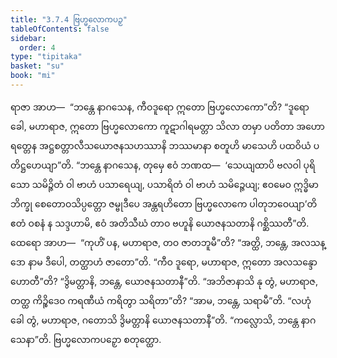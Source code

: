 ```yaml
---
title: "3.7.4 ဗြဟ္မလောကပဉှ"
tableOfContents: false
sidebar:
  order: 4
type: "tipitaka"
basket: "su"
book: "mi"
---
```



<DynamicBreadcrumb />

<Division number="97" book="mi" e="ch" v="28">

<Paragraph number="465" book="mi">
ရာဇာ အာဟ—  “ဘန္တေ နာဂသေန, ကီဝဒူရော ဣတော ဗြဟ္မလောကော”တိ? “ဒူရော ခေါ, မဟာရာဇ, ဣတော ဗြဟ္မလောကော ကူဋာဂါရမတ္တာ သိလာ တမှာ ပတိတာ အဟောရတ္တေန အဋ္ဌစတ္တာလီသယောဇနသဟဿာနိ ဘဿမာနာ စတူဟိ မာသေဟိ ပထဝိယံ ပတိဋ္ဌဟေယျာ”တိ.
</Paragraph>

<Paragraph number="466" book="mi">
“ဘန္တေ နာဂသေန, တုမှေ ဧဝံ ဘဏထ—  ‘သေယျထာပိ ဗလဝါ ပုရိသော သမိဉ္ဇိတံ ဝါ ဗာဟံ ပသာရေယျ, ပသာရိတံ ဝါ ဗာဟံ သမိဉ္ဇေယျ; ဧဝမေဝ ဣဒ္ဓိမာ ဘိက္ခု စေတောဝသိပ္ပတ္တော ဇမ္ဗုဒီပေ အန္တရဟိတော ဗြဟ္မလောကေ ပါတုဘဝေယျာ’တိ ဧတံ ဝစနံ န သဒ္ဒဟာမိ, ဧဝံ အတိသီဃံ တာဝ ဗဟူနိ ယောဇနသတာနိ ဂစ္ဆိဿတီ”တိ.
</Paragraph>

<Paragraph number="467" book="mi">
ထေရော အာဟ—  “ကုဟိံ ပန, မဟာရာဇ, တဝ ဇာတဘူမီ”တိ? “အတ္ထိ, ဘန္တေ, အလသန္ဒော နာမ ဒီပေါ, တတ္ထာဟံ ဇာတော”တိ. “ကီဝ ဒူရော, မဟာရာဇ, ဣတော အလသန္ဒော ဟောတီ”တိ? “ဒွိမတ္တာနိ, ဘန္တေ, ယောဇနသတာနီ”တိ. “အဘိဇာနာသိ နု တွံ, မဟာရာဇ, တတ္ထ ကိဉ္စိဒေဝ ကရဏီယံ ကရိတွာ သရိတာ”တိ? “အာမ, ဘန္တေ, သရာမီ”တိ. “လဟုံ ခေါ တွံ, မဟာရာဇ, ဂတောသိ ဒွိမတ္တာနိ ယောဇနသတာနီ”တိ.
</Paragraph>

<Paragraph number="468" book="mi">
“ကလ္လောသိ, ဘန္တေ နာဂသေနာ”တိ.

</Paragraph>
</Division>

<Paragraph number="469" type="center" book="mi">
ဗြဟ္မလောကပဉှော စတုတ္ထော.
</Paragraph>